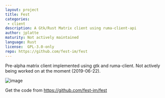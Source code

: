 ```yaml
---
layout: project
title: Fest
categories: 
 - client
description: A Gtk/Rust Matrix client using ruma-client-api
author: jplatte
maturity: Not actively maintained
language: Rust
license:  GPL-3.0-only
repo: https://github.com/fest-im/fest
---
```


Pre-alpha matrix client implemented using gtk and ruma-client. Not actively being worked on at the moment (2019-06-22).

![image](https://matrix.org/_matrix/media/v1/download/matrix.org/RUOSrACCnOwQVmlBMnhxKAQb)

Get the code from https://github.com/fest-im/fest


